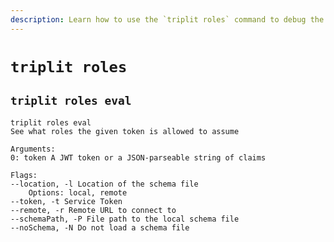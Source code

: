 ```yaml
---
description: Learn how to use the `triplit roles` command to debug the roles and permissions of a JWT authentication token with your schema.
---
```


# `triplit roles`

## `triplit roles eval`

```
triplit roles eval
See what roles the given token is allowed to assume

Arguments:
0: token A JWT token or a JSON-parseable string of claims

Flags:
--location, -l Location of the schema file
    Options: local, remote
--token, -t Service Token
--remote, -r Remote URL to connect to
--schemaPath, -P File path to the local schema file
--noSchema, -N Do not load a schema file
```
